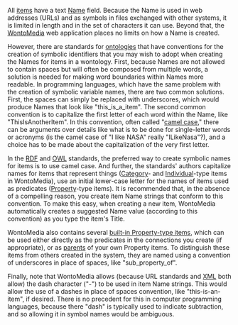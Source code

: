 <!-- Copyright (c)  2010  Glen E. Ivey
     Permission is granted to copy, distribute and/or modify this document
     under the terms of the GNU Free Documentation License, Version 1.3;
     with no Invariant Sections, no Front-Cover Texts, and no Back-Cover Texts.
     A copy of the license is in the file COPYING.DOCUMENTATION
  -->
All [[WmHelp:GlossaryAtoO#anchor_Item|items]] have a text [[WmHelp:GlossaryAtoO#anchor_Name|Name]] field.  Because the Name is used in web addresses (URLs) and as symbols in files exchanged with other systems, it is limited in length and in the set of characters it can use.  Beyond that, the [[WmHelp:GlossaryPtoZ#anchor_WontoMedia|WontoMedia]] web application places no limits on how a Name is created.

However, there are standards for [[WmHelp:GlossaryAtoO#anchor_Ontology|ontologies]] that have conventions for the creation of symbolic identifiers that you may wish to adopt when creating the Names for items in a wontology.  First, because Names are not allowed to contain spaces but will often be composed from multiple words, a solution is needed for making word boundaries within Names more readable.  In programming languages, which have the same problem with the creation of symbolic variable names, there are two common solutions.  First, the spaces can simply be replaced with underscores, which would produce Names that look like "this_is_a_item".  The second common convention is to capitalize the first letter of each word within the Name, like "ThisIsAnotherItem".  In this convention, often called "[http://en.wikipedia.org/wiki/Camel_case camel case]," there can be arguments over details like what is to be done for single-letter words or acronyms (is the camel case of "I like NASA" really "ILikeNasa"?), and a choice has to be made about the capitalization of the very first letter.

In the [[WmHelp:GlossaryPtoZ#anchor_RDF|RDF]] and [[WmHelp:GlossaryAtoO#anchor_OWL|OWL]] standards, the preferred way to create symbolic names for items is to use camel case.  And further, the standards' authors capitalize names for items that represent things ([[WmHelp:GlossaryAtoO#anchor_Category|Category]]- and [[WmHelp:GlossaryAtoO#anchor_Individual|Individual]]-type items in WontoMedia), use an initial lower-case letter for the names of items used as predicates ([[WmHelp:GlossaryPtoZ#anchor_Property|Property]]-type items).  It is recommended that, in the absence of a compelling reason, you create item Name strings that conform to this convention.  To make this easy, when creating a new item, WontoMedia automatically creates a suggested Name value (according to this convention) as you type the item's Title.

WontoMedia also contains several [[WmHelp:BuiltInRelationshipTypes|built-in Property-type items]], which can be used either directly as the predicates in the connections you create (if appropriate), or as [[WmHelp:GlossaryPtoZ#anchor_Parent|parents]] of your own Property items.  To distinguish these items from others created in the system, they are named using a convention of underscores in place of spaces, like "sub_property_of".

Finally, note that WontoMedia allows (because URL standards and [[WmHelp:GlossaryPtoZ#anchor_XML|XML]] both allow) the dash character ("-") to be used in item Name strings.  This would allow the use of a dashes in place of spaces convention, like "this-is-an-item", if desired.  There is no precedent for this in computer programming languages, because there "dash" is typically used to indicate subtraction, and so allowing it in symbol names would be ambiguous.
